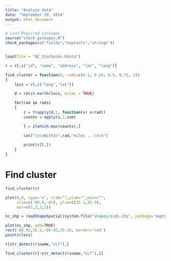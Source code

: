 ```yaml
---
title: "Analyze data"
date: "September 29, 2014"
output: html_document
---
```



```r
# Load Required packages
source("check_packages.R")
check_packages(c("fields","maptools","stringr"))


load(file = "NC_Starbucks.Rdata")

r = r[,c("id", "name", "address", "lat", "long")]
```


```r
find_cluster = function(r, rads=c(0.1, 0.25, 0.5, 0.75, 1))
{
    locs = r[,c("long","lat")]

    d = rdist.earth(locs, miles = TRUE)

    for(rad in rads)
    {   
        z = t(apply(d,1, function(x) x<rad))
        counts = apply(z,1,sum)

        l = z[which.max(counts),]

        cat("\n\nWithin",rad,"miles ...\n\n")
        
        print(r[l,])
    }
}
```


# Find cluster
```r
find_cluster(r)

plot(0,0, type='n', xlab="",ylab="",main="",
     xlim=c(-80.8,-81), ylim=c(35.1,35.3),
     mar=c(3,3,2,2))

nc_shp = readShapeSpatial(system.file("shapes/sids.shp", package="maptools")[1])

plot(nc_shp, add=TRUE)
rect(-80.92,35.2,-80.95,35.25, border='red')
points(locs)
```


```r
r[str_detect(r$name,"CLT"),]

find_cluster(r[!str_detect(r$name,"CLT"),])
```